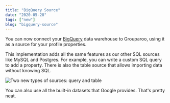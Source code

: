 ```yaml
---
title: "BigQuery Source"
date: "2020-05-28"
tags: ["new"]
blog: "bigquery-source"
---
```


You can now connect your [BigQuery](https://cloud.google.com/bigquery) data warehouse to Grouparoo, using it as a source for your profile properties.

This implementation adds all the same features as our other SQL sources like MySQL and Postgres. For example, you can write a custom SQL query to add a property. There is also the table source that allows importing data without knowing SQL.

<Image
  maxHeight={200}
  alt="Two new types of sources: query and table"
  src="bigquery-source/source-types.png"
/>

You can also use all the built-in datasets that Google provides. That's pretty neat.
